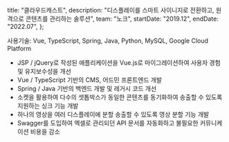   title: "클라우드캐스트",
  description:
    "디스플레이를 스마트 사이니지로 전환하고, 원격으로 콘텐츠를 관리하는 솔루션",
  team: "노크",
  startDate: "2019.12",
  endDate: "2022.07",
};

사용기술: Vue, TypeScript, Spring, Java, Python, MySQL, Google Cloud Platform

- JSP / jQuery로 작성된 애플리케이션을 Vue.js로 마이그레이션하여 사용자 경험 및 유지보수성을 개선
- Vue / TypeScript 기반의 CMS, 어드민 프론트엔드 개발
- Spring / Java 기반의 백엔드 개발 및 레거시 코드 개선
- 소켓을 활용하여 다수의 셋톱박스가 동일한 콘텐츠를 동기화하여 송출할 수 있도록 지원하는 싱크 기능 개발
- 하나의 영상을 여러 디스플레이에 분할 송출할 수 있도록 영상 분할 기능 개발
- Swagger를 도입하여 엑셀로 관리되던 API 문서를 자동화하고 불필요한 커뮤니케이션 비용을 감소
